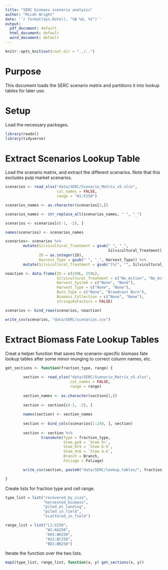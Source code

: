 ```yaml
---
title: "SERC biomass scenario analysis"
author: "Micah Wright"
date: '`r format(Sys.Date(), "%B %d, %Y")`'
output:
  pdf_document: default
  html_document: default
  word_document: default
---
```


```r
knitr::opts_knit$set(root.dir = "../..")
```

# Purpose

This document loads the SERC scenario matrix and partitions it into lookup tables for later use.

# Setup

Load the necessary packages.

```r
library(readxl)
library(tidyverse)
```

# Extract Scenarios Lookup Table

Load the scenario matrix, and extract the different scenarios. Note that this excludes pulp market scenarios.

```r
scenarios <- read_xlsx("data/SERC/Scenario_Matrix_v5.xlsx",
                       col_names = FALSE, 
                       range = "A1:F250")

scenarios_names <- as.character(scenarios[2,])

scenarios_names <- str_replace_all(scenarios_names, " ", "_")

scenarios <- scenarios[c(-1, -2), ]

names(scenarios) <- scenarios_names

scenarios<- scenarios %>%
        mutate(Silvicultural_Treatment = gsub(" ", "_", 
                                              Silvicultural_Treatment),
               ID = as.integer(ID),
               Harvest_Type = gsub(" ", "_", Harvest_Type)) %>%
        mutate(Silvicultural_Treatment = gsub("[%]", "", Silvicultural_Treatment))

noaction <- data.frame(ID = c(249L, 250L),
                       Silvicultural_Treatment = c("No_Action", "No_Action"),
                       Harvest_System = c("None", "None"),
                       Harvest_Type = c("None", "None"),
                       Burn_Type = c("None", "Broadcast Burn"),
                       Biomass_Collection = c("None", "None"),
                       stringsAsFactors = FALSE)

scenarios <- bind_rows(scenarios, noaction)

write_csv(scenarios, "data/SERC/scenarios.csv")
```

# Extract Biomass Fate Lookup Tables

Creat a helper function that saves the scenario-specific biomass fate lookup tables after some minor munging to correct column names, etc.

```r
get_sections <- function(fraction_type, range) {
        
        section <- read_xlsx("data/SERC/Scenario_Matrix_v5.xlsx",
                             col_names = FALSE, 
                             range = range)
        
        section_names <- as.character(section[2,])
        
        section <- section[c(-1, -2), ]
        
        names(section) <- section_names
        
        section <- bind_cols(scenarios[1:248, ], section)
        
        section <- section %>%
                transmute(Type = fraction_type,
                          Stem_ge9 = `Stem 9+`,
                          Stem_6t9 = `Stem 6-9`,
                          Stem_4t6 = `Stem 4-6`,
                          Branch = Branch,
                          Foliage = Foliage) 

        write_csv(section, paste0("data/SERC/lookup_tables/", fraction_type, ".csv"))

}
```

Create lists for fraction type and cell range.

```r
type_list = list("recovered_by_size",
                 "harvested_biomass",
                 "piled_at_landing",
                 "piled_in_field",
                 "scattered_in_field")

range_list = list("L1:V250",
                  "W1:AG250",
                  "AH1:AR250",
                  "AS1:BC250",
                  "BD1:BN250")
```

Iterate the function over the two lists.

```r
map2(type_list, range_list, function(x, y) get_sections(x, y)) 
```

